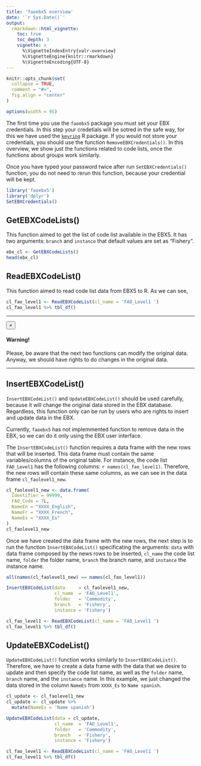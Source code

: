 ```yaml
---
title: 'faoebx5 overview'
date: '`r Sys.Date()`'
output:
  rmarkdown::html_vignette:
    toc: true
    toc_depth: 3
    vignette: >
      %\VignetteIndexEntry{valr-overview}
      %\VignetteEngine{knitr::rmarkdown}
      %\VignetteEncoding{UTF-8}
---
```


```r
knitr::opts_chunk$set(
  collapse = TRUE,
  comment = "#>",
  fig.align = "center"
)

options(width = 95)
```

The first time you use the `faoebx5` package you must set your EBX credentials. In this step your credetials will be sotred in the safe way, for this we have used the [`keyring`](https://CRAN.R-project.org/package=keyring) R package. If you would not store your credentials, you should use the function `RemoveEBXCredentials()`. In this overview, we show just the functions related to code lists, once the functions about groups work similarly.

Once you have typed your password twice after run `SetEBXCredentials()` function, you do not need to rerun this function, because your credential will be kept.

```r
library('faoebx5')
library('dplyr')
SetEBXCredentials()
```

## GetEBXCodeLists()

This function aimed to get the list of code list available in the EBX5. It has two arguments: `branch` and `instance` that default values are set as <span class="badge badge-danger">"Fishery"</span>.

```r
ebx_cl <- GetEBXCodeLists()
head(ebx_cl)
```

## ReadEBXCodeList()

This function aimed to read code list data from EBX5 to R. As we can see, 

```r
cl_fao_level1 <- ReadEBXCodeList(cl_name = 'FAO_Level1 ')
cl_fao_level1 %>% tbl_df()
```

<hr>

<div class="alert alert-dismissible alert-warning">
  <button type="button" class="close" data-dismiss="alert">&times;</button>
  <h4 class="alert-heading">Warning!</h4>
  <p class="mb-0">Please, be aware that the next two functions can modify the original data. Anyway, we should have rights to do changes in the original data.</p>
</div>

<hr>

## InsertEBXCodeList()

`InsertEBXCodeList()` and `UpdateEBXCodeList()` should be used carefully, because it will change the original data stored in the EBX database. Regardless, this function only can be run by users who are rights to insert and update data in the EBX. 

Currently, `faoebx5` has not implemmented function to remove data in the EBX, so we can  do it only using the EBX user interface. 

The `InsertEBXCodeList()` function requires a data frame with the new rows that will be inserted. This data frame must contain the same variables/columns of the original table. For instance, the code list `FAO_Level1` has the following columns: `r names(cl_fao_level1)`. Therefore, the new rows will contain these same columns, as we can see in the data frame `cl_faolevel1_new`.

```r
cl_faolevel1_new <- data.frame(
  Identifier = 99999,
  FAO_Code = 7L,
  NameEn = "XXXX_English",
  NameFr = "XXXX_French",
  NameEs = "XXXX_Es"
)
cl_faolevel1_new
```

Once we have created the data frame with the new rows, the next step is to run the function `InsertEBXCodeList()` specificating the arguments: `data` with data frame composed by the news rows to be inserted, `cl_name` the code list name, `folder` the folder name, `branch` the branch name, and  `instance` the instance name.

```r
all(names(cl_faolevel1_new) == names(cl_fao_level1))

InsertEBXCodeList(data     = cl_faolevel1_new,
                  cl_name  = 'FAO_Level1',
                  folder   = 'Commodity',
                  branch   = 'Fishery',
                  instance = 'Fishery')

cl_fao_level1 <- ReadEBXCodeList(cl_name = 'FAO_Level1 ')
cl_fao_level1 %>% tbl_df()
```

## UpdateEBXCodeList()

`UpdateEBXCodeList()` function works similarly to `InsertEBXCodeList()`. Therefore, we have to create a data frame with the data that we desire to update and then specify the code list name, as well as the `folder` name, `branch` name, and the `instance` name. In this example, we just changed the data stored in the column `NameEs` from `XXXX_Es` to `Name spanish`.

```r
cl_update <- cl_faolevel1_new
cl_update <- cl_update %>%
  mutate(NameEs = 'Name spanish')

UpdateEBXCodeList(data = cl_update,
                  cl_name  = 'FAO_Level1',
                  folder   = 'Commodity',
                  branch   = 'Fishery',
                  instance = 'Fishery')

cl_fao_level1 <- ReadEBXCodeList(cl_name = 'FAO_Level1 ')
cl_fao_level1 %>% tbl_df()
```

